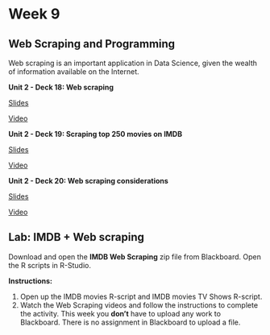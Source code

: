 # Week 9 {.unnumbered}

## Web Scraping and Programming {.unnumbered}

<p>

Web scraping is an important application in Data Science, given the wealth of information available on the Internet.

::: {.slide-deck}
**Unit 2 - Deck 18: Web scraping**

::: {.slides}
[Slides](https://rstudio-education.github.io/datascience-box/course-materials/slides/u2-d18-web-scrape/u2-d18-web-scrape.html#1)
:::

::: {.video}
[Video](https://youtu.be/99Hkmfb2i80)
:::
:::

::: {.slide-deck}
**Unit 2 - Deck 19: Scraping top 250 movies on IMDB**

::: {.slides}
[Slides](https://rstudio-education.github.io/datascience-box/course-materials/slides/u2-d19-top-250-imdb/u2-d19-top-250-imdb.html#1)
:::

::: {.video}
[Video](https://youtu.be/YmKULNLsDsU)
:::
:::

::: {.slide-deck}
**Unit 2 - Deck 20: Web scraping considerations**

::: {.slides}
[Slides](https://rstudio-education.github.io/datascience-box/course-materials/slides/u2-d20-considerations/u2-d20-considerations.html#1)
:::

::: {.video}
[Video](https://youtu.be/LONRJHMvSyU)
:::
:::

## Lab: IMDB + Web scraping {.unnumbered}

<p>

Download and open the **IMDB Web Scraping** zip file from Blackboard.
Open the R scripts in R-Studio.

**Instructions:**

1.  Open up the IMDB movies R-script and IMDB movies TV Shows R-script.
2.  Watch the Web Scraping videos and follow the instructions to complete the activity. This week you **don't** have to upload any work to Blackboard. There is no assignment in Blackboard to upload a file.
